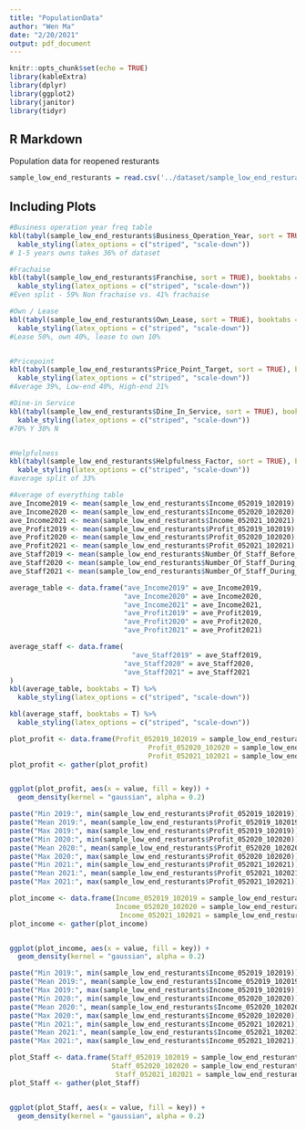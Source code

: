 ```yaml
---
title: "PopulationData"
author: "Wen Ma"
date: "2/20/2021"
output: pdf_document
---
```


```r
knitr::opts_chunk$set(echo = TRUE)
library(kableExtra)
library(dplyr)
library(ggplot2)
library(janitor)
library(tidyr)
```

## R Markdown

Population data for reopened resturants

```r
sample_low_end_resturants = read.csv('../dataset/sample_low_end_resturants.csv', stringsAsFactors = FALSE)
```

## Including Plots


```r
#Business operation year freq table
kbl(tabyl(sample_low_end_resturants$Business_Operation_Year, sort = TRUE), booktabs = T) %>%
  kable_styling(latex_options = c("striped", "scale-down"))
# 1-5 years owns takes 36% of dataset

#Frachaise
kbl(tabyl(sample_low_end_resturants$Franchise, sort = TRUE), booktabs = T) %>%
  kable_styling(latex_options = c("striped", "scale-down"))
#Even split - 59% Non frachaise vs. 41% frachaise

#Own / Lease
kbl(tabyl(sample_low_end_resturants$Own_Lease, sort = TRUE), booktabs = T) %>%
  kable_styling(latex_options = c("striped", "scale-down"))
#Lease 50%, own 40%, lease to own 10%


#Pricepoint
kbl(tabyl(sample_low_end_resturants$Price_Point_Target, sort = TRUE), booktabs = T) %>%
  kable_styling(latex_options = c("striped", "scale-down"))
#Average 39%, Low-end 40%, High-end 21%

#Dine-in Service
kbl(tabyl(sample_low_end_resturants$Dine_In_Service, sort = TRUE), booktabs = T) %>%
  kable_styling(latex_options = c("striped", "scale-down"))
#70% Y 30% N


#Helpfulness
kbl(tabyl(sample_low_end_resturants$Helpfulness_Factor, sort = TRUE), booktabs = T) %>%
  kable_styling(latex_options = c("striped", "scale-down"))
#average split of 33%
```


```r
#Average of everything table
ave_Income2019 <- mean(sample_low_end_resturants$Income_052019_102019)
ave_Income2020 <- mean(sample_low_end_resturants$Income_052020_102020)
ave_Income2021 <- mean(sample_low_end_resturants$Income_052021_102021)
ave_Profit2019 <- mean(sample_low_end_resturants$Profit_052019_102019)
ave_Profit2020 <- mean(sample_low_end_resturants$Profit_052020_102020)
ave_Profit2021 <- mean(sample_low_end_resturants$Profit_052021_102021)
ave_Staff2019 <- mean(sample_low_end_resturants$Number_Of_Staff_Before_Covid)
ave_Staff2020 <- mean(sample_low_end_resturants$Number_Of_Staff_During_Covid)
ave_Staff2021 <- mean(sample_low_end_resturants$Number_Of_Staff_During_Reopen)

average_table <- data.frame("ave_Income2019" = ave_Income2019, 
                            "ave_Income2020" = ave_Income2020, 
                            "ave_Income2021" = ave_Income2021, 
                            "ave_Profit2019" = ave_Profit2019, 
                            "ave_Profit2020" = ave_Profit2020, 
                            "ave_Profit2021" = ave_Profit2021)

average_staff <- data.frame(
                              "ave_Staff2019" = ave_Staff2019, 
                            "ave_Staff2020" = ave_Staff2020, 
                            "ave_Staff2021" = ave_Staff2021
)
kbl(average_table, booktabs = T) %>%
  kable_styling(latex_options = c("striped", "scale-down"))

kbl(average_staff, booktabs = T) %>%
  kable_styling(latex_options = c("striped", "scale-down"))
```

```r
plot_profit <- data.frame(Profit_052019_102019 = sample_low_end_resturants$Profit_052019_102019, 
                                  Profit_052020_102020 = sample_low_end_resturants$Profit_052020_102020, 
                                  Profit_052021_102021 = sample_low_end_resturants$Profit_052021_102021)
plot_profit <- gather(plot_profit)


ggplot(plot_profit, aes(x = value, fill = key)) +
  geom_density(kernel = "gaussian", alpha = 0.2)


```


```r
paste("Min 2019:", min(sample_low_end_resturants$Profit_052019_102019))
paste("Mean 2019:", mean(sample_low_end_resturants$Profit_052019_102019))
paste("Max 2019:", max(sample_low_end_resturants$Profit_052019_102019))
paste("Min 2020:", min(sample_low_end_resturants$Profit_052020_102020))
paste("Mean 2020:", mean(sample_low_end_resturants$Profit_052020_102020))
paste("Max 2020:", max(sample_low_end_resturants$Profit_052020_102020))
paste("Min 2021:", min(sample_low_end_resturants$Profit_052021_102021))
paste("Mean 2021:", mean(sample_low_end_resturants$Profit_052021_102021))
paste("Max 2021:", max(sample_low_end_resturants$Profit_052021_102021))
```


```r
plot_income <- data.frame(Income_052019_102019 = sample_low_end_resturants$Income_052019_102019, 
                          Income_052020_102020 = sample_low_end_resturants$Income_052020_102020, 
                           Income_052021_102021 = sample_low_end_resturants$Income_052021_102021)
plot_income <- gather(plot_income)


ggplot(plot_income, aes(x = value, fill = key)) +
  geom_density(kernel = "gaussian", alpha = 0.2)

```
```r
paste("Min 2019:", min(sample_low_end_resturants$Income_052019_102019))
paste("Mean 2019:", mean(sample_low_end_resturants$Income_052019_102019))
paste("Max 2019:", max(sample_low_end_resturants$Income_052019_102019))
paste("Min 2020:", min(sample_low_end_resturants$Income_052020_102020))
paste("Mean 2020:", mean(sample_low_end_resturants$Income_052020_102020))
paste("Max 2020:", max(sample_low_end_resturants$Income_052020_102020))
paste("Min 2021:", min(sample_low_end_resturants$Income_052021_102021))
paste("Mean 2021:", mean(sample_low_end_resturants$Income_052021_102021))
paste("Max 2021:", max(sample_low_end_resturants$Income_052021_102021))
```

```r
plot_Staff <- data.frame(Staff_052019_102019 = sample_low_end_resturants$Number_Of_Staff_Before_Covid, 
                         Staff_052020_102020 = sample_low_end_resturants$Number_Of_Staff_During_Covid, 
                          Staff_052021_102021 = sample_low_end_resturants$Number_Of_Staff_During_Reopen)
plot_Staff <- gather(plot_Staff)


ggplot(plot_Staff, aes(x = value, fill = key)) +
  geom_density(kernel = "gaussian", alpha = 0.2)
```
